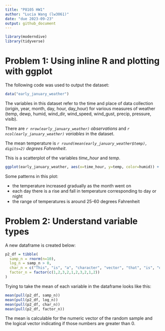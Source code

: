 ```yaml
---
title: "P8105 HW1"
author: "Lucia Wang (lw3061)"
date: "due 2023-09-23"
output: github_document
---
```


```r
library(moderndive)
library(tidyverse)
```

# Problem 1: Using inline R and plotting with ggplot
The following code was used to output the dataset:
```r
data("early_january_weather")
```

The variables in this dataset refer to the time and place of data collection (origin, year, month, day, hour, day_hour) for various measures of weather (temp, dewp, humid, wind_dir, wind_speed, wind_gust, precip, pressure, visib).

There are *`r nrow(early_january_weather)` observations* and *`r ncol(early_january_weather)` variables* in the dataset. 

The mean temperature is *`r round(mean(early_january_weather$temp), digits=2) ` degrees Fahrenheit*.

This is a scatterplot of the variables *time_hour* and *temp*.
```r
ggplot(early_january_weather, aes(x=time_hour, y=temp, color=humid)) + geom_point()
```

Some patterns in this plot:

* the temperature increased gradually as the month went on
* each day there is a rise and fall in temperature corresponding to day or night
* the range of temperatures is around 25-60 degrees Fahrenheit 


# Problem 2: Understand variable types 
A new dataframe is created below:
```r
p2_df = tibble(
  samp_n = rnorm(n=10),
  log_n = samp_n > 0,
  char_n = c("This", "is", "a", "character", "vector", "that", "is", "of", "length", "ten"),
  factor_n = factor(c(1,2,3,2,1,2,3,2,1,2))
)
```

Trying to take the mean of each variable in the dataframe looks like this: 
```r
mean(pull(p2_df, samp_n))
mean(pull(p2_df, log_n))
mean(pull(p2_df, char_n))
mean(pull(p2_df, factor_n))
```
The mean is calculable for the numeric vector of the random sample and the logical vector indicating if those numbers are greater than 0.


